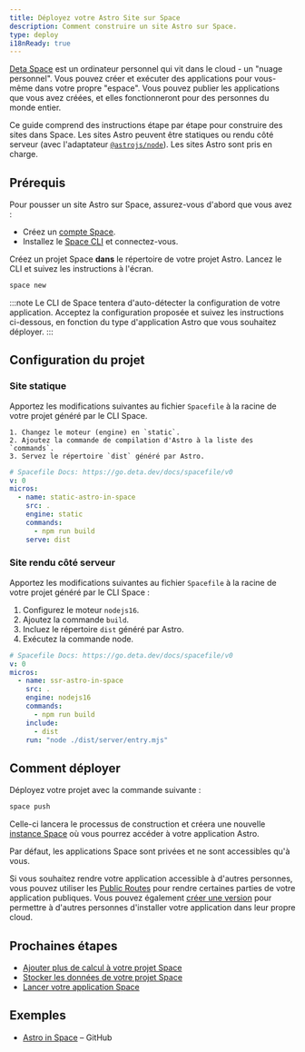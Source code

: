 ```yaml
---
title: Déployez votre Astro Site sur Space
description: Comment construire un site Astro sur Space.
type: deploy
i18nReady: true
---
```


[Deta Space](https://deta.space/developers) est un ordinateur personnel qui vit dans le cloud - un "nuage personnel". Vous pouvez créer et exécuter des applications pour vous-même dans votre propre "espace". Vous pouvez publier les applications que vous avez créées, et elles fonctionneront pour des personnes du monde entier.

Ce guide comprend des instructions étape par étape pour construire des sites dans Space. Les sites Astro peuvent être statiques ou rendu côté serveur (avec l'adaptateur [`@astrojs/node`](/fr/guides/integrations-guide/node/)). Les sites Astro sont pris en charge.

## Prérequis

Pour pousser un site Astro sur Space, assurez-vous d'abord que vous avez :

- Créez un [compte Space](https://deta.space).
- Installez le [Space CLI](https://deta.space/docs/en/build/reference/cli) et connectez-vous.

Créez un projet Space **dans** le répertoire de votre projet Astro. Lancez le CLI et suivez les instructions à l'écran.

```bash
space new
```

:::note
Le CLI de Space tentera d'auto-détecter la configuration de votre application. Acceptez la configuration proposée et suivez les instructions ci-dessous, en fonction du type d'application Astro que vous souhaitez déployer.
:::


## Configuration du projet

### Site statique

Apportez les modifications suivantes au fichier `Spacefile` à la racine de votre projet généré par le CLI Space.

	1. Changez le moteur (engine) en `static`.
	2. Ajoutez la commande de compilation d'Astro à la liste des `commands`.
	3. Servez le répertoire `dist` généré par Astro. 

```yaml title="Spacefile" {6,8,9}
# Spacefile Docs: https://go.deta.dev/docs/spacefile/v0
v: 0
micros:
  - name: static-astro-in-space
    src: .
    engine: static
    commands:
      - npm run build
    serve: dist
```

### Site rendu côté serveur


Apportez les modifications suivantes au fichier `Spacefile` à la racine de votre projet généré par le CLI Space :

1. Configurez le moteur `nodejs16`.
2. Ajoutez la commande `build`.
3. Incluez le répertoire `dist` généré par Astro.
4. Exécutez la commande node.

```yaml title="Spacefile" {6,8,10,11}
# Spacefile Docs: https://go.deta.dev/docs/spacefile/v0
v: 0
micros:
  - name: ssr-astro-in-space
    src: .
    engine: nodejs16
    commands:
      - npm run build
    include:
      - dist
    run: "node ./dist/server/entry.mjs"
```

## Comment déployer

Déployez votre projet avec la commande suivante :

```bash
space push
```

Celle-ci lancera le processus de construction et créera une nouvelle [instance Space](https://deta.space/docs/en/build/fundamentals/development/builder-instance#for-testing) où vous pourrez accéder à votre application Astro.

Par défaut, les applications Space sont privées et ne sont accessibles qu'à vous.

Si vous souhaitez rendre votre application accessible à d'autres personnes, vous pouvez utiliser les [Public Routes](https://deta.space/docs/en/reference/spacefile#public_routes) pour rendre certaines parties de votre application publiques. Vous pouvez également [créer une version](https://deta.space/docs/en/publish/releasing#releases) pour permettre à d'autres personnes d'installer votre application dans leur propre cloud.

## Prochaines étapes

- [Ajouter plus de calcul à votre projet Space](https://deta.space/docs/en/build/fundamentals/the-space-runtime/micros#adding-a-micro)
- [Stocker les données de votre projet Space](https://deta.space/docs/en/build/fundamentals/data-storage#content)
- [Lancer votre application Space](https://deta.space/docs/en/publish/releasing#releases)

## Exemples

- [Astro in Space](https://github.com/BogDAAAMN/astro-in-space) – GitHub
